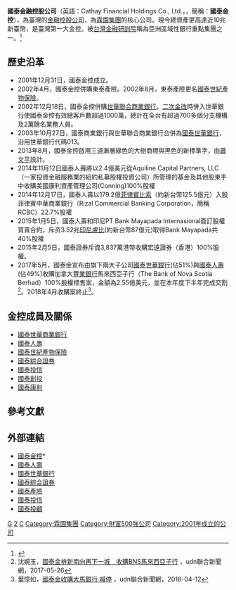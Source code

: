 {{Expand |time=2010-01-02T13:42:38+00:00 }}
{{not|國泰航空}}
{{Infobox Company 
| company_name       = 國泰金融控股股份有限公司
| company_name_en    = Cathay Financial Holdings Co., Ltd.
| company_logo       = Cathay Financial Holdings logo.svg
| image              = 國泰人壽大樓 20080408b.jpg
| image_size         = 230px
| image_caption      = 國泰金控總部位於國泰人壽大樓
| company_type       = [[金融控股公司|金融控股公司]]、[[上市公司|上市公司]]
| company_slogan     =  
| traded_as          = {{twse|2882}}<br>{{lse|CFHS}}
| local_code_name    = TW
| local_code         = 70827406
| trading_name       = 國泰金控、國泰金
| foundation         = 2001年12月31日（{{age in years and days|2001|12|31|age=no}}）
| location           = {{ROC-TW}}<br>[[臺北市|臺北市]][[大安區_(臺北市)|大安區]][[仁愛路_(台北市)|仁愛路四段]]296號16樓（國泰人壽大樓）
| key_people         = 董事長：[[蔡宏圖|蔡宏圖]]<br>總經理：李長庚
| industry           = 金融業
| products           = 金融服務、保險
| capital                       = [[新臺幣|新臺幣]]1470.25億元（2020）
| revenue                       = {{profit}}[[新臺幣|新臺幣]]5667.49億元 (2020)
| operating_income              = {{profit}}[[新臺幣|新臺幣]]795.9億億元 (2020/11)
| profit                        = {{profit}}[[新臺幣|新臺幣]]722.3億元 (2020/11)
| assets                        = {{profit}}[[新臺幣|新臺幣]]10兆5620.19億元 (2020/Q3)
| market_value       =
| num_employees      =
| P/E ratio          =
| earnings_per_share = 4.76(2020)
| Net_asset_value    =  
| accounting_period  = 
| parent             = [[霖園集團|霖園集團]]
| divisions          =
| major_shareholder  = 萬寶開發 (17.54%) <br /> 霖園投資 (15.32%)
| subsid             = [[國泰世華商業銀行|國泰世華商業銀行]]<br>[[國泰人壽|國泰人壽]]<br>[[國泰世紀產物保險|國泰世紀產物保險]]<br>[[國泰綜合證券|國泰綜合證券]]<br>[[國泰投信|國泰投信]]<br>國泰創投<br>國泰康利
| homepage           = [https://www.cathayholdings.com/holdings/ www.cathayholdings.com]
| footnotes          =
}}
'''國泰金融控股公司'''（英語：Cathay Financial Holdings Co., Ltd.，{{twse2|2882}}，簡稱：'''國泰金控'''），為臺灣的[[金融控股公司|金融控股公司]]，為[[霖園集團|霖園集團]]的核心公司。現今總資產更高達近10兆新臺幣，是臺灣第一大金控。被[[台灣金融研訓院|台灣金融研訓院]]稱為亞洲區域性銀行重點集團之一。<ref>{{cite web|url=https://service.tabf.org.tw/Research/DOC/SouthReport/1004full.pdf|title=台灣銀行業者發展亞洲區域銀行之研析|publisher=財團法人台灣金融研訓院|quote=本研究認為主管機關政策目標中三到五年內要培養出來的一至兩家亞洲區域型金融機構，並非短期可以達到的目標|date=2015-11|accessdate=2018-10-30|archive-date=2018-10-30|archive-url=https://web.archive.org/web/20181030170419/https://service.tabf.org.tw/Research/DOC/SouthReport/1004full.pdf|dead-url=no}}</ref>

==歷史沿革==
*2001年12月31日，國泰金控成立。
*2002年4月，國泰金控併購東泰產險。2002年8月，東泰產險更名[[國泰世紀產物保險|國泰世紀產物保險]]。
*2002年12月18日，國泰金控併購[[世華聯合商業銀行|世華聯合商業銀行]]。[[二次金改|二次金改]]時併入世華銀行使國泰金控有效總客戶數超過1000萬，總計在全台有超過700多個分支機構及2萬餘名業務人員。
*2003年10月27日，國泰商業銀行與世華聯合商業銀行合併為[[國泰世華銀行|國泰世華銀行]]，沿用世華銀行代碼013。
*2013年8月，國泰金控啟用三道漸層綠色的大樹商標與黑色的新標準字，由[[蕭文平|蕭文平]]設計。
*2014年11月12日國泰人壽將以2.4億美元從Aquiline Capital Partners, LLC（一家投資金融服務業的紐約私募股權投資公司）所管理的基金及其他股東手中收購美國康利資產管理公司(Conning)100%股權
*2014年12月17日，國泰人壽以179.2億[[菲律賓比索|菲律賓比索]]（約新台幣125.5億元）入股菲律賓中華商業銀行（Rizal Commercial Banking Corporation，簡稱RCBC）22.7%股權
*2015年1月5日，國泰人壽和印尼PT Bank Mayapada Internasional簽訂股權買賣合約，斥资3.52兆[[印尼盧比|印尼盧比]](約新台幣87億元)取得Bank Mayapada共40%股權
*2015年2月5日，國泰證券斥資3,837萬港幣收購宏遠證券（香港）100%股權。
*2017年5月，國泰金宣布由旗下兩大子公司[[國泰世華銀行|國泰世華銀行]](佔51%)與[[國泰人壽|國泰人壽]](佔49%)收購加拿大[[豐業銀行|豐業銀行]]馬來西亞子行（The Bank of Nova Scotia Berhad）100%股權標售案，金額為2.55億美元，並在本年度下半年完成交割<ref>沈婉玉，[https://udn.com/news/story/7239/2487249 國泰金拚新南向再下一城　收購BNS馬來西亞子行] {{Wayback|url=https://udn.com/news/story/7239/2487249 |date=20181116150023 }}，udn聯合新聞網，2017-05-26</ref>。2018年4月收購案終止<ref>葉憶如，[https://money.udn.com/money/story/5613/3081711 國泰金收購大馬銀行 喊停] {{Wayback|url=https://money.udn.com/money/story/5613/3081711 |date=20190605044617 }}，udn聯合新聞網，2018-04-12</ref>。

==金控成員及關係==
*[[國泰世華商業銀行|國泰世華商業銀行]]
*[[國泰人壽|國泰人壽]]
*[[國泰世紀產物保險|國泰世紀產物保險]]
*[[國泰綜合證券|國泰綜合證券]]
*[[國泰投信|國泰投信]]
*[[國泰創投|國泰創投]]
*[[國泰康利|國泰康利]]

== 參考文獻 ==
{{reflist}}

== 外部連結 ==
*[https://www.cathayholdings.com/holdings/ 國泰金控]* {{Wayback|url=https://www.cathayholdings.com/holdings/ |date=20141111075905 }}
*[https://www.cathayholdings.com/life/web/ 國泰人壽] {{Wayback|url=https://www.cathayholdings.com/life/web/ |date=20161015193850 }}
*[https://www.cathayholdings.com/bank/cathaybk/ 國泰世華銀行] {{Wayback|url=https://www.cathayholdings.com/bank/cathaybk/ |date=20161027080846 }}
*[https://www.cathayholdings.com/securities/ 國泰綜合證券] {{Wayback|url=https://www.cathayholdings.com/securities/ |date=20161226205025 }}
*[https://www.cathayholdings.com/insurance/ 國泰產險] {{Wayback|url=https://www.cathayholdings.com/insurance/ |date=20161106054626 }}
*[https://www.cathayholdings.com/funds/ 國泰投信] {{Wayback|url=https://www.cathayholdings.com/funds/ |date=20161227063945 }}
*[https://www.cathayholdings.com/consulting/ 國泰投顧] {{Wayback|url=https://www.cathayholdings.com/consulting/ |date=20161227001748 }}
{{台灣的金融控股公司}}
{{0050}}

[[Category:臺灣金融控股公司|G]]
[[Category:臺灣證券交易所上市公司|2]]
[[Category:總部位於臺北市大安區的工商業機構|C]]
[[Category:霖園集團|Category:霖園集團]]
[[Category:財富500強公司|Category:財富500強公司]]
[[Category:2001年成立的公司|Category:2001年成立的公司]]